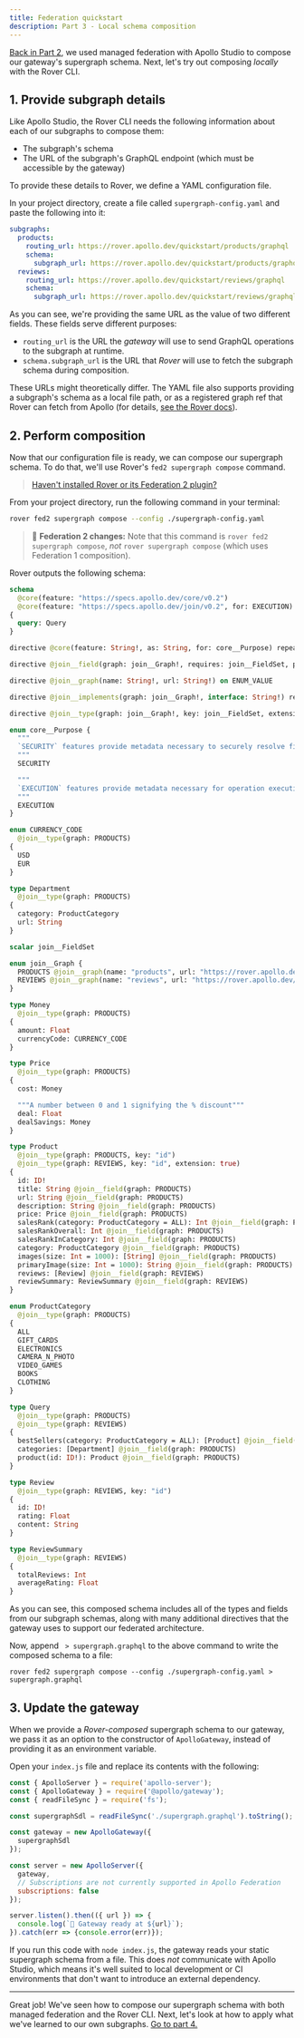 ```yaml
---
title: Federation quickstart
description: Part 3 - Local schema composition
---
```


[Back in Part 2](./studio-composition/), we used managed federation with Apollo Studio to compose our gateway's supergraph schema. Next, let's try out composing _locally_ with the Rover CLI.

## 1. Provide subgraph details

Like Apollo Studio, the Rover CLI needs the following information about each of our subgraphs to compose them:

* The subgraph's schema
* The URL of the subgraph's GraphQL endpoint (which must be accessible by the gateway)

To provide these details to Rover, we define a YAML configuration file.

In your project directory, create a file called `supergraph-config.yaml` and paste the following into it:

```yaml:title=supergraph-config.yaml
subgraphs:
  products:
    routing_url: https://rover.apollo.dev/quickstart/products/graphql
    schema:
      subgraph_url: https://rover.apollo.dev/quickstart/products/graphql
  reviews:
    routing_url: https://rover.apollo.dev/quickstart/reviews/graphql
    schema:
      subgraph_url: https://rover.apollo.dev/quickstart/reviews/graphql
```

As you can see, we're providing the same URL as the value of two different fields. These fields serve different purposes:

* `routing_url` is the URL the _gateway_ will use to send GraphQL operations to the subgraph at runtime.
* `schema.subgraph_url` is the URL that _Rover_ will use to fetch the subgraph schema during composition.

These URLs might theoretically differ. The YAML file also supports providing a subgraph's schema as a local file path, or as a registered graph ref that Rover can fetch from Apollo (for details, [see the Rover docs](https://www.apollographql.com/docs/rover/supergraphs/#composing-a-supergraph-schema)).

## 2. Perform composition

Now that our configuration file is ready, we can compose our supergraph schema. To do that, we'll use Rover's `fed2 supergraph compose` command.

> [Haven't installed Rover or its Federation 2 plugin?](./setup/#1-install-the-rover-cli)

From your project directory, run the following command in your terminal:

```bash
rover fed2 supergraph compose --config ./supergraph-config.yaml
```

> 📣 **Federation 2 changes:** Note that this command is `rover fed2 supergraph compose`, _not_ `rover supergraph compose` (which uses Federation 1 composition).

Rover outputs the following schema:

<ExpansionPanel title="Click to expand">

```graphql
schema
  @core(feature: "https://specs.apollo.dev/core/v0.2")
  @core(feature: "https://specs.apollo.dev/join/v0.2", for: EXECUTION)
{
  query: Query
}

directive @core(feature: String!, as: String, for: core__Purpose) repeatable on SCHEMA

directive @join__field(graph: join__Graph!, requires: join__FieldSet, provides: join__FieldSet, type: String, external: Boolean) repeatable on FIELD_DEFINITION | INPUT_FIELD_DEFINITION

directive @join__graph(name: String!, url: String!) on ENUM_VALUE

directive @join__implements(graph: join__Graph!, interface: String!) repeatable on OBJECT | INTERFACE

directive @join__type(graph: join__Graph!, key: join__FieldSet, extension: Boolean! = false) repeatable on OBJECT | INTERFACE | UNION | ENUM | INPUT_OBJECT | SCALAR

enum core__Purpose {
  """
  `SECURITY` features provide metadata necessary to securely resolve fields.
  """
  SECURITY

  """
  `EXECUTION` features provide metadata necessary for operation execution.
  """
  EXECUTION
}

enum CURRENCY_CODE
  @join__type(graph: PRODUCTS)
{
  USD
  EUR
}

type Department
  @join__type(graph: PRODUCTS)
{
  category: ProductCategory
  url: String
}

scalar join__FieldSet

enum join__Graph {
  PRODUCTS @join__graph(name: "products", url: "https://rover.apollo.dev/quickstart/products/graphql")
  REVIEWS @join__graph(name: "reviews", url: "https://rover.apollo.dev/quickstart/reviews/graphql")
}

type Money
  @join__type(graph: PRODUCTS)
{
  amount: Float
  currencyCode: CURRENCY_CODE
}

type Price
  @join__type(graph: PRODUCTS)
{
  cost: Money

  """A number between 0 and 1 signifying the % discount"""
  deal: Float
  dealSavings: Money
}

type Product
  @join__type(graph: PRODUCTS, key: "id")
  @join__type(graph: REVIEWS, key: "id", extension: true)
{
  id: ID!
  title: String @join__field(graph: PRODUCTS)
  url: String @join__field(graph: PRODUCTS)
  description: String @join__field(graph: PRODUCTS)
  price: Price @join__field(graph: PRODUCTS)
  salesRank(category: ProductCategory = ALL): Int @join__field(graph: PRODUCTS)
  salesRankOverall: Int @join__field(graph: PRODUCTS)
  salesRankInCategory: Int @join__field(graph: PRODUCTS)
  category: ProductCategory @join__field(graph: PRODUCTS)
  images(size: Int = 1000): [String] @join__field(graph: PRODUCTS)
  primaryImage(size: Int = 1000): String @join__field(graph: PRODUCTS)
  reviews: [Review] @join__field(graph: REVIEWS)
  reviewSummary: ReviewSummary @join__field(graph: REVIEWS)
}

enum ProductCategory
  @join__type(graph: PRODUCTS)
{
  ALL
  GIFT_CARDS
  ELECTRONICS
  CAMERA_N_PHOTO
  VIDEO_GAMES
  BOOKS
  CLOTHING
}

type Query
  @join__type(graph: PRODUCTS)
  @join__type(graph: REVIEWS)
{
  bestSellers(category: ProductCategory = ALL): [Product] @join__field(graph: PRODUCTS)
  categories: [Department] @join__field(graph: PRODUCTS)
  product(id: ID!): Product @join__field(graph: PRODUCTS)
}

type Review
  @join__type(graph: REVIEWS, key: "id")
{
  id: ID!
  rating: Float
  content: String
}

type ReviewSummary
  @join__type(graph: REVIEWS)
{
  totalReviews: Int
  averageRating: Float
}
```

</ExpansionPanel>

As you can see, this composed schema includes all of the types and fields from our subgraph schemas, along with many additional directives that the gateway uses to support our federated architecture.

Now, append ` > supergraph.graphql` to the above command to write the composed schema to a file:

```shell
rover fed2 supergraph compose --config ./supergraph-config.yaml > supergraph.graphql
```

## 3. Update the gateway

When we provide a _Rover-composed_ supergraph schema to our gateway, we pass it as an option to the constructor of `ApolloGateway`, instead of providing it as an environment variable.

Open your `index.js` file and replace its contents with the following:

```js:title=index.js
const { ApolloServer } = require('apollo-server');
const { ApolloGateway } = require('@apollo/gateway');
const { readFileSync } = require('fs');

const supergraphSdl = readFileSync('./supergraph.graphql').toString();

const gateway = new ApolloGateway({
  supergraphSdl
});

const server = new ApolloServer({
  gateway,
  // Subscriptions are not currently supported in Apollo Federation
  subscriptions: false
});

server.listen().then(({ url }) => {
  console.log(`🚀 Gateway ready at ${url}`);
}).catch(err => {console.error(err)});
```

If you run this code with `node index.js`, the gateway reads your static supergraph schema from a file. This does _not_ communicate with Apollo Studio, which means it's well suited to local development or CI environments that don't want to introduce an external dependency.

---

Great job! We've seen how to compose our supergraph schema with both managed federation and the Rover CLI. Next, let's look at how to apply what we've learned to our own subgraphs. [Go to part 4.](./local-subgraphs/)
